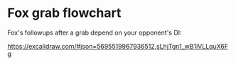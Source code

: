# Fox grab flowchart

Fox's followups after a grab depend on your opponent's DI:

https://excalidraw.com/#json=5695519967936512,sLhjTgn1_wB1iVLLquX6Fg